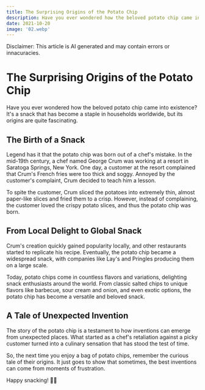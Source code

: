 ```yaml
---
title: The Surprising Origins of the Potato Chip
description: Have you ever wondered how the beloved potato chip came into existence? It's a snack that has become a staple in households worldwide, but its origins are quite fascinating
date: 2021-10-20
image: '02.webp'
---
```


Disclaimer: This article is AI generated and may contain errors or innacuracies.

# The Surprising Origins of the Potato Chip

Have you ever wondered how the beloved potato chip came into existence? It's a snack that has become a staple in households worldwide, but its origins are quite fascinating.

## The Birth of a Snack

Legend has it that the potato chip was born out of a chef's mistake. In the mid-19th century, a chef named George Crum was working at a resort in Saratoga Springs, New York. One day, a customer at the resort complained that Crum's French fries were too thick and soggy. Annoyed by the customer's complaint, Crum decided to teach him a lesson.

To spite the customer, Crum sliced the potatoes into extremely thin, almost paper-like slices and fried them to a crisp. However, instead of complaining, the customer loved the crispy potato slices, and thus the potato chip was born.

## From Local Delight to Global Snack

Crum's creation quickly gained popularity locally, and other restaurants started to replicate his recipe. Eventually, the potato chip became a widespread snack, with companies like Lay's and Pringles producing them on a large scale.

Today, potato chips come in countless flavors and variations, delighting snack enthusiasts around the world. From classic salted chips to unique flavors like barbecue, sour cream and onion, and even exotic options, the potato chip has become a versatile and beloved snack.

## A Tale of Unexpected Invention

The story of the potato chip is a testament to how inventions can emerge from unexpected places. What started as a chef's retaliation against a picky customer turned into a culinary sensation that has stood the test of time.

So, the next time you enjoy a bag of potato chips, remember the curious tale of their origins. It just goes to show that sometimes, the best inventions can come from moments of frustration.

Happy snacking! 🥔🍟

